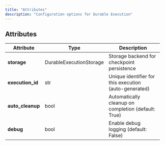 ```yaml
---
title: "Attributes"
description: "Configuration options for Durable Execution"
---
```


## Attributes

| Attribute          | Type                        | Description                                               |
| ------------------ | --------------------------- | --------------------------------------------------------- |
| **storage**        | DurableExecutionStorage     | Storage backend for checkpoint persistence                |
| **execution_id**   | str                         | Unique identifier for this execution (auto-generated)     |
| **auto_cleanup**   | bool                        | Automatically cleanup on completion (default: True)       |
| **debug**          | bool                        | Enable debug logging (default: False)                     |
